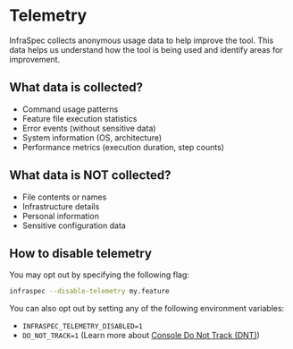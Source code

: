 # Telemetry

InfraSpec collects anonymous usage data to help improve the tool. This data helps us understand how the tool is being
used and identify areas for improvement.

## What data is collected?

- Command usage patterns
- Feature file execution statistics
- Error events (without sensitive data)
- System information (OS, architecture)
- Performance metrics (execution duration, step counts)

## What data is NOT collected?

- File contents or names
- Infrastructure details
- Personal information
- Sensitive configuration data

## How to disable telemetry

You may opt out by specifying the following flag:

```bash
infraspec --disable-telemetry my.feature
```

You can also opt out by setting any of the following environment variables:

- `INFRASPEC_TELEMETRY_DISABLED=1`
- `DO_NOT_TRACK=1` (Learn more about [Console Do Not Track (DNT)](https://consoledonottrack.com/))
